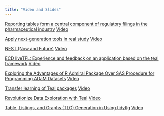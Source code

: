 ```yaml
---
title: "Video and Slides"
---
```


[Reporting tables form a central component of regulatory filings in the pharmaceutical industry](resources/summeR 2 rtables_ existing, fit for purpose, production ready.pdf)
[Video](resources/liming.mp4)

[Apply next-generation tools in real study](resources/SummeR_JiaL.pdf)
[Video](resources/Open_Source_Clinical_Reporting_summeR_Conference - Trim-jia.mp4)

[NEST (Now and Future)](resources/NEST_ Now & Future.pdf)
[Video](resources/Open_Source_Clinical_Reporting_summeR_Conference - Trim-vincent.mp4)

[ECD liveTFL: Experience and feedback on an application based on the teal framework](resources/summeR 5 ECD_liveTFL/ECD_liveTFL.html)
[Video](resources/Open_Source_Clinical_Reporting_summeR_Conference - Trim-kaiping.mp4)

[Exploring the Advantages of R Admiral Package Over SAS Procedure for Programming ADaM Datasets](resources/summeR 7 Exploring the Advantages of R Admiral Package - Shuang Gao/Exploring the Advantages of R Admiral Package.html)
[Video](resources/Open_Source_Clinical_Reporting_summeR_Conference - Trim-shuang.mp4)

[Transfer learning of Teal packages](resources/summeR 6 Transfer Learning of Teal Packages_Kai Zhou.pptx.pdf)
[Video](resources/Open_Source_Clinical_Reporting_summeR_Conference - Trim-kai.mp4)

[Revolutionize Data Exploration with Teal](resources/teal presentation - useR China Aug 2023.pdf)
[Video](resources/Open_Source_Clinical_Reporting_summeR_Conference - Trim-Pawel.mp4)

[Table, Listings, and Graphs (TLG) Generation in Using tidytlg](resources/Tables, Listings, and Graphs (TLG)_final-mp4.pdf)
[Video](resources/Open_Source_Clinical_Reporting_summeR_Conference - Trim-chinghan.mp4)
